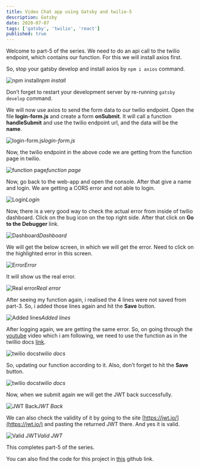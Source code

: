 ```yaml
---
title: Video Chat app using Gatsby and twilio-5
description: Gatsby
date: 2020-07-07
tags: ['gatsby', 'twilio', 'react']
published: true
---
```


Welcome to part-5 of the series. We need to do an api call to the twilio endpoint, which contains our function. For this we will install axios first.

So, stop your gatsby develop and install axios by `npm i axios` command.

![npm install](https://ik.imagekit.io/thewebdev/GatsbyTwilio/5/1_hTW892Qu-.png)*npm install*

Don’t forget to restart your development server by re-running `gatsby develop` command.

We will now use axios to send the form data to our twilio endpoint. Open the file **login-form.js** and create a form **onSubmit**. It will call a function **handleSubmit** and use the twilio endpoint url, and the data will be the **name**.

![login-form.js](https://ik.imagekit.io/thewebdev/GatsbyTwilio/5/2_XOl4Ug3pc.png)*login-form.js*

Now, the twilio endpoint in the above code we are getting from the function page in twilio.

![function page](https://ik.imagekit.io/thewebdev/GatsbyTwilio/5/3_gSP89Bw2gs.png)*function page*

Now, go back to the web-app and open the console. After that give a name and login. We are getting a CORS error and not able to login.

![Login](https://ik.imagekit.io/thewebdev/GatsbyTwilio/5/4_iGyux6lXt.png)*Login*

Now, there is a very good way to check the actual error from inside of twilio dashboard. Click on the bug icon on the top right side. After that click on **Go to the Debugger** link.

![Dashboard](https://ik.imagekit.io/thewebdev/GatsbyTwilio/5/5_I87dmmWA6J.png)*Dashboard*

We will get the below screen, in which we will get the error. Need to click on the highlighted error in this screen.

![Error](https://ik.imagekit.io/thewebdev/GatsbyTwilio/5/6_2mrh8qT3wp.png)*Error*

It will show us the real error.

![Real error](https://ik.imagekit.io/thewebdev/GatsbyTwilio/5/7_E9E7jWzJv.png)*Real error*

After seeing my function again, i realised the 4 lines were not saved from part-3. So, i added those lines again and hit the **Save** button.

![Added lines](https://ik.imagekit.io/thewebdev/GatsbyTwilio/5/8_YTRB02bbLf.png)*Added lines*

After logging again, we are getting the same error. So, on going through the [youtube](https://www.youtube.com/watch?v=K02SnxY6c_0) video which i am following, we need to use the function as in the twillio docs [link](https://www.twilio.com/docs/runtime/functions/faq?code-sample=code-set-multiple-http-headers-in-a-response-5&code-language=Node.js&code-sdk-version=default).

![twilio docs](https://ik.imagekit.io/thewebdev/GatsbyTwilio/5/9_u3z5TXv0n.png)*twilio docs*

So, updating our function according to it. Also, don’t forget to hit the **Save** button.

![twilio docs](https://ik.imagekit.io/thewebdev/GatsbyTwilio/5/10_LtxL3W7VT.png)*twilio docs*

Now, when we submit again we will get the JWT back successfully.

![JWT Back](https://ik.imagekit.io/thewebdev/GatsbyTwilio/5/11_F76Z4SbvJY.png)*JWT Back*

We can also check the validity of it by going to the site [https://jwt.io/](https://jwt.io/) and pasting the returned JWT there. And yes it is valid.

![Valid JWT](https://ik.imagekit.io/thewebdev/GatsbyTwilio/5/12_ec8-ZU-zjn.png)*Valid JWT*

This completes part-5 of the series.

You can also find the code for this project in [this](https://github.com/nabendu82/SimpleVideoApp) github link.
